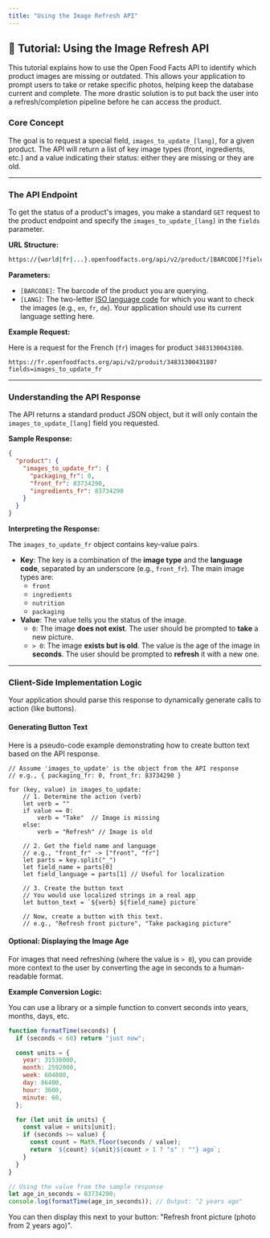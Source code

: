 ```yaml
---
title: "Using the Image Refresh API"
---
```


## 📸 Tutorial: Using the Image Refresh API

This tutorial explains how to use the Open Food Facts API to identify which product images are missing or outdated. This allows your application to prompt users to take or retake specific photos, helping keep the database current and complete. The more drastic solution is to put back the user into a refresh/completion pipeline before he can access the product.

### Core Concept

The goal is to request a special field, `images_to_update_[lang]`, for a given product. The API will return a list of key image types (front, ingredients, etc.) and a value indicating their status: either they are missing or they are old.

---

### The API Endpoint

To get the status of a product's images, you make a standard `GET` request to the product endpoint and specify the `images_to_update_[lang]` in the `fields` parameter.

**URL Structure:**

```sh title="The API Endpoint"
https://{world|fr|...}.openfoodfacts.org/api/v2/product/[BARCODE]?fields=images_to_update_[LANG]
```

**Parameters:**

- `[BARCODE]`: The barcode of the product you are querying.
- `[LANG]`: The two-letter [ISO language code](https://static.openfoodfacts.org/data/taxonomies/languages.json) for which you want to check the images (e.g., `en`, `fr`, `de`). Your application should use its current language setting here.

**Example Request:**

Here is a request for the French (`fr`) images for product `3483130043180`.

```title="The API Endpoint"
https://fr.openfoodfacts.org/api/v2/produit/3483130043180?fields=images_to_update_fr
```

---

### Understanding the API Response

The API returns a standard product JSON object, but it will only contain the `images_to_update_[lang]` field you requested.

**Sample Response:**

```json title="Understanding the API Response"
{
  "product": {
    "images_to_update_fr": {
      "packaging_fr": 0,
      "front_fr": 83734290,
      "ingredients_fr": 83734290
    }
  }
}
```

**Interpreting the Response:**

The `images_to_update_fr` object contains key-value pairs.

- **Key**: The key is a combination of the **image type** and the **language code**, separated by an underscore (e.g., `front_fr`). The main image types are:
  - `front`
  - `ingredients`
  - `nutrition`
  - `packaging`
- **Value**: The value tells you the status of the image.
  - `0`: The image **does not exist**. The user should be prompted to **take** a new picture.
  - `> 0`: The image **exists but is old**. The value is the age of the image in **seconds**. The user should be prompted to **refresh** it with a new one.

---

### Client-Side Implementation Logic

Your application should parse this response to dynamically generate calls to action (like buttons).

#### Generating Button Text

Here is a pseudo-code example demonstrating how to create button text based on the API response.

```title="Client-Side Implementation Logic"
// Assume 'images_to_update' is the object from the API response
// e.g., { packaging_fr: 0, front_fr: 83734290 }

for (key, value) in images_to_update:
    // 1. Determine the action (verb)
    let verb = ""
    if value == 0:
        verb = "Take"  // Image is missing
    else:
        verb = "Refresh" // Image is old

    // 2. Get the field name and language
    // e.g., "front_fr" -> ["front", "fr"]
    let parts = key.split("_")
    let field_name = parts[0]
    let field_language = parts[1] // Useful for localization

    // 3. Create the button text
    // You would use localized strings in a real app
    let button_text = `${verb} ${field_name} picture`

    // Now, create a button with this text.
    // e.g., "Refresh front picture", "Take packaging picture"
```

#### Optional: Displaying the Image Age

For images that need refreshing (where the value is `> 0`), you can provide more context to the user by converting the age in seconds to a human-readable format.

**Example Conversion Logic:**

You can use a library or a simple function to convert seconds into years, months, days, etc.

```javascript title="Client-Side Implementation Logic"
function formatTime(seconds) {
  if (seconds < 60) return "just now";

  const units = {
    year: 31536000,
    month: 2592000,
    week: 604800,
    day: 86400,
    hour: 3600,
    minute: 60,
  };

  for (let unit in units) {
    const value = units[unit];
    if (seconds >= value) {
      const count = Math.floor(seconds / value);
      return `${count} ${unit}${count > 1 ? "s" : ""} ago`;
    }
  }
}

// Using the value from the sample response
let age_in_seconds = 83734290;
console.log(formatTime(age_in_seconds)); // Output: "2 years ago"
```

You can then display this next to your button: "Refresh front picture (photo from 2 years ago)".
